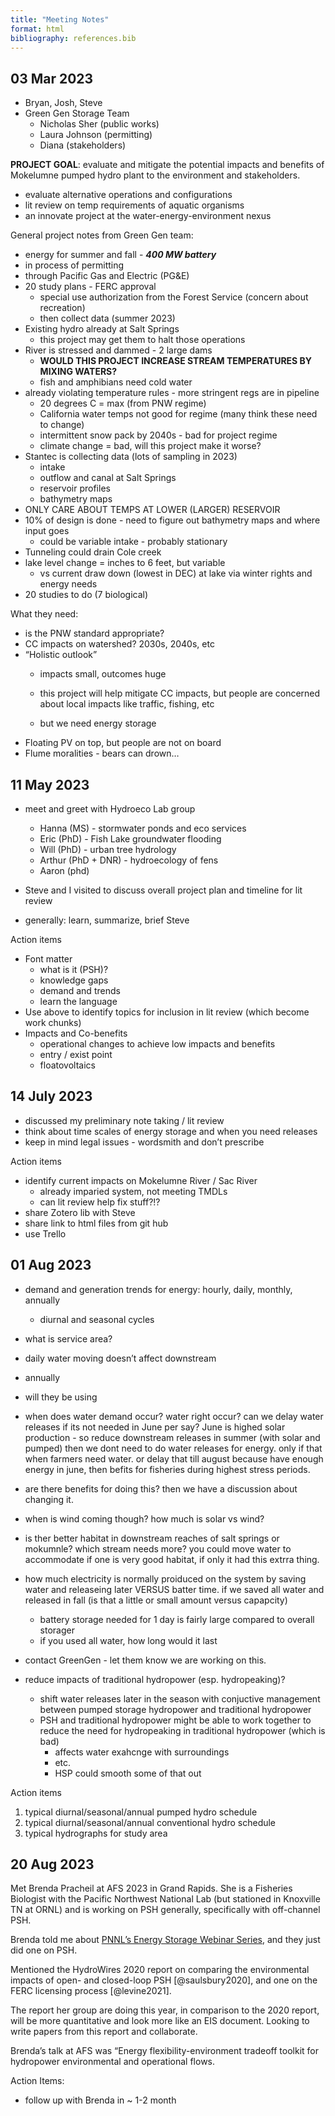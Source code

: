 ```yaml
---
title: "Meeting Notes"
format: html
bibliography: references.bib
---
```


## 03 Mar 2023

-   Bryan, Josh, Steve
-   Green Gen Storage Team
    -   Nicholas Sher (public works)
    -   Laura Johnson (permitting)
    -   Diana (stakeholders)

**PROJECT GOAL**: evaluate and mitigate the potential impacts and benefits of Mokelumne pumped hydro plant to the environment and stakeholders.

-   evaluate alternative operations and configurations
-   lit review on temp requirements of aquatic organisms
-   an innovate project at the water-energy-environment nexus

General project notes from Green Gen team:

-   energy for summer and fall - ***400 MW battery***
-   in process of permitting
-   through Pacific Gas and Electric (PG&E)
-   20 study plans - FERC approval
    -   special use authorization from the Forest Service (concern about recreation)
    -   then collect data (summer 2023)
-   Existing hydro already at Salt Springs
    -   this project may get them to halt those operations
-   River is stressed and dammed - 2 large dams
    -   **WOULD THIS PROJECT INCREASE STREAM TEMPERATURES BY MIXING WATERS?**
    -   fish and amphibians need cold water
-   already violating temperature rules - more stringent regs are in pipeline
    -   20 degrees C = max (from PNW regime)
    -   California water temps not good for regime (many think these need to change)
    -   intermittent snow pack by 2040s - bad for project regime
    -   climate change = bad, will this project make it worse?
-   Stantec is collecting data (lots of sampling in 2023)
    -   intake
    -   outflow and canal at Salt Springs
    -   reservoir profiles
    -   bathymetry maps
-   ONLY CARE ABOUT TEMPS AT LOWER (LARGER) RESERVOIR
-   10% of design is done - need to figure out bathymetry maps and where input goes
    -   could be variable intake - probably stationary
-   Tunneling could drain Cole creek
-   lake level change = inches to 6 feet, but variable
    -   vs current draw down (lowest in DEC) at lake via winter rights and energy needs
-   20 studies to do (7 biological)

What they need:

-   is the PNW standard appropriate?
-   CC impacts on watershed? 2030s, 2040s, etc
-   "Holistic outlook"
    -   impacts small, outcomes huge

    -   this project will help mitigate CC impacts, but people are concerned about local impacts like traffic, fishing, etc

    -   but we need energy storage
-   Floating PV on top, but people are not on board
-   Flume moralities - bears can drown...

## 11 May 2023

-   meet and greet with Hydroeco Lab group

    -   Hanna (MS) - stormwater ponds and eco services
    -   Eric (PhD) - Fish Lake groundwater flooding
    -   Will (PhD) - urban tree hydrology
    -   Arthur (PhD + DNR) - hydroecology of fens
    -   Aaron (phd)

-   Steve and I visited to discuss overall project plan and timeline for lit review

-   generally: learn, summarize, brief Steve

Action items

-   Font matter
    -   what is it (PSH)?
    -   knowledge gaps
    -   demand and trends
    -   learn the language
-   Use above to identify topics for inclusion in lit review (which become work chunks)
-   Impacts and Co-benefits
    -   operational changes to achieve low impacts and benefits
    -   entry / exist point
    -   floatovoltaics

## 14 July 2023

-   discussed my preliminary note taking / lit review
-   think about time scales of energy storage and when you need releases
-   keep in mind legal issues - wordsmith and don't prescribe

Action items

-   identify current impacts on Mokelumne River / Sac River
    -   already imparied system, not meeting TMDLs
    -   can lit review help fix stuff?!?
-   share Zotero lib with Steve
-   share link to html files from git hub
-   use Trello

## 01 Aug 2023

-   demand and generation trends for energy: hourly, daily, monthly, annually

    -   diurnal and seasonal cycles

-   what is service area?

-   daily water moving doesn't affect downstream

-   annually

-   will they be using

-   when does water demand occur? water right occur? can we delay water releases if its not needed in June per say? June is highed solar production - so reduce downstream releases in summer (with solar and pumped) then we dont need to do water releases for energy. only if that when farmers need water. or delay that till august because have enough energy in june, then befits for fisheries during highest stress periods.

-   are there benefits for doing this? then we have a discussion about changing it.

-   when is wind coming though? how much is solar vs wind?

-   is ther better habitat in downstream reaches of salt springs or mokumnle? which stream needs more? you could move water to accommodate if one is very good habitat, if only it had this extrra thing.

-   how much electricity is normally proiduced on the system by saving water and releaseing later VERSUS batter time. if we saved all water and released in fall (is that a little or small amount versus capapcity)

    -   battery storage needed for 1 day is fairly large compared to overall storager
    -   if you used all water, how long would it last

-   contact GreenGen - let them know we are working on this.

-   reduce impacts of traditional hydropower (esp. hydropeaking)?

    -   shift water releases later in the season with conjuctive management between pumped storage hydropower and traditional hydropower
    -   PSH and traditional hydropower might be able to work together to reduce the need for hydropeaking in traditional hydropower (which is bad)
        -   affects water exahcnge with surroundings
        -   etc.
        -   HSP could smooth some of that out

Action items

1.  typical diurnal/seasonal/annual pumped hydro schedule
2.  typical diurnal/seasonal/annual conventional hydro schedule
3.  typical hydrographs for study area

## 20 Aug 2023

Met Brenda Pracheil at AFS 2023 in Grand Rapids. She is a Fisheries Biologist with the Pacific Northwest National Lab (but stationed in Knoxville TN at ORNL) and is working on PSH generally, specifically with off-channel PSH.

Brenda told me about [PNNL's Energy Storage Webinar Series](https://www.pnnl.gov/events/energy-storage-pnnl-series), and they just did one on PSH.

Mentioned the HydroWires 2020 report on comparing the environmental impacts of open- and closed-loop PSH [@saulsbury2020], and one on the FERC licensing process [@levine2021].

The report her group are doing this year, in comparison to the 2020 report, will be more quantitative and look more like an EIS document. Looking to write papers from this report and collaborate.

Brenda's talk at AFS was "Energy flexibility-environment tradeoff toolkit for hydropower environmental and operational flows.

Action Items:

-   follow up with Brenda in \~ 1-2 month

